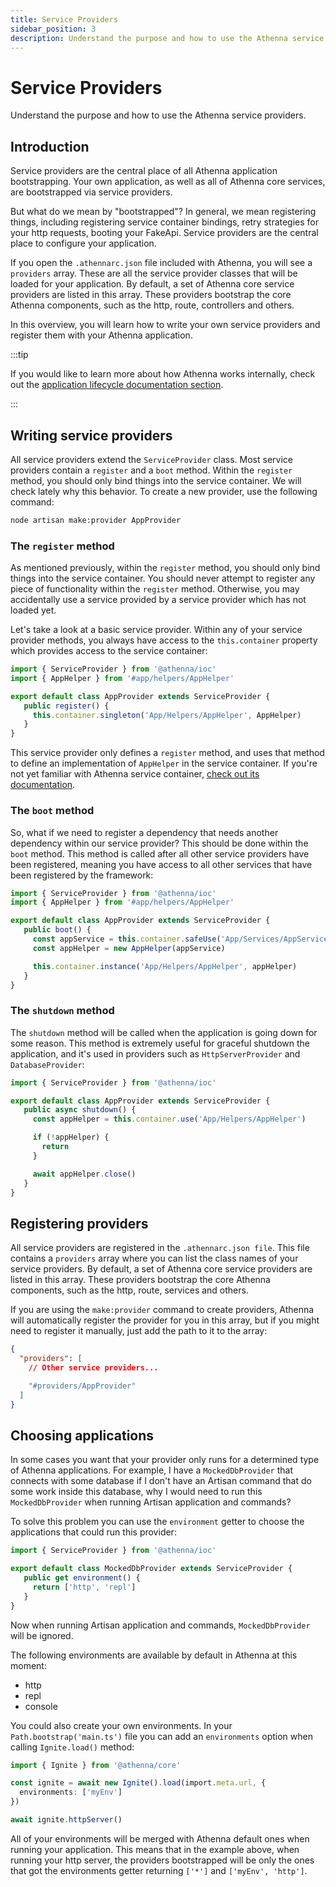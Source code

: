 ```yaml
---
title: Service Providers
sidebar_position: 3
description: Understand the purpose and how to use the Athenna service providers.
---
```


# Service Providers

Understand the purpose and how to use the Athenna service providers.

## Introduction

Service providers are the central place of all Athenna application bootstrapping.
Your own application, as well as all of Athenna core services, are bootstrapped
via service providers.

But what do we mean by "bootstrapped"? In general, we mean registering things,
including registering service container bindings, retry strategies for your http
requests, booting your FakeApi. Service providers are the central place to
configure your application.

If you open the `.athennarc.json` file included with Athenna, you will see a
`providers` array. These are all the service provider classes that will be
loaded for your application. By default, a set of Athenna core service
providers are listed in this array. These providers bootstrap the core
Athenna components, such as the http, route, controllers and others.

In this overview, you will learn how to write your own service providers and
register them with your Athenna application.

:::tip

If you would like to learn more about how Athenna works internally, check
out the [application lifecycle documentation section](/docs/architecture-concepts/application-lifecycle).

:::

## Writing service providers

All service providers extend the `ServiceProvider` class. Most service providers
contain a `register` and a `boot` method. Within the `register` method, you should
only bind things into the service container. We will check lately why this
behavior. To create a new provider, use the following command:

```bash
node artisan make:provider AppProvider
```

### The `register` method

As mentioned previously, within the `register` method, you should only bind
things into the service container. You should never attempt to register any
piece of functionality within the `register` method. Otherwise, you may
accidentally use a service provided by a service provider which has
not loaded yet.

Let's take a look at a basic service provider. Within any of your service
provider methods, you always have access to the `this.container` property
which provides access to the service container:

```typescript
import { ServiceProvider } from '@athenna/ioc'
import { AppHelper } from '#app/helpers/AppHelper'

export default class AppProvider extends ServiceProvider {
   public register() {
     this.container.singleton('App/Helpers/AppHelper', AppHelper)
   }
}
```

This service provider only defines a `register` method, and uses that method to
define an implementation of `AppHelper` in the service container. If you're
not yet familiar with Athenna service container, [check out its documentation](/docs/architecture-concepts/service-container).

### The `boot` method

So, what if we need to register a dependency that needs another dependency
within our service provider? This should be done within the `boot` method.
This method is called after all other service providers have been registered,
meaning you have access to all other services that have been registered by
the framework:

```typescript
import { ServiceProvider } from '@athenna/ioc'
import { AppHelper } from '#app/helpers/AppHelper'

export default class AppProvider extends ServiceProvider {
   public boot() {
     const appService = this.container.safeUse('App/Services/AppService')
     const appHelper = new AppHelper(appService)

     this.container.instance('App/Helpers/AppHelper', appHelper)
   }
}
```

### The `shutdown` method

The `shutdown` method will be called when the application is going down for
some reason. This method is extremely useful for graceful shutdown the
application, and it's used in providers such as `HttpServerProvider` and
`DatabaseProvider`:

```typescript
import { ServiceProvider } from '@athenna/ioc'

export default class AppProvider extends ServiceProvider {
   public async shutdown() {
     const appHelper = this.container.use('App/Helpers/AppHelper')

     if (!appHelper) {
       return
     }

     await appHelper.close()
   }
}
```

## Registering providers

All service providers are registered in the `.athennarc.json file`. This file
contains a `providers` array where you can list the class names of your service
providers. By default, a set of Athenna core service providers are listed in
this array. These providers bootstrap the core Athenna components, such as
the http, route, services and others.

If you are using the `make:provider` command to create providers, Athenna
will automatically register the provider for you in this array, but if you
might need to register it manually, just add the path to it to the array:

```json
{
  "providers": [
    // Other service providers...

    "#providers/AppProvider"
  ]
}
```

## Choosing applications

In some cases you want that your provider only runs for a determined type of
Athenna applications. For example, I have a `MockedDbProvider` that connects
with some database if I don't have an Artisan command that do some work
inside this database, why I would need to run this `MockedDbProvider` when
running Artisan application and commands?

To solve this problem you can use the `environment` getter to choose the
applications that could run this provider:

```typescript
import { ServiceProvider } from '@athenna/ioc'

export default class MockedDbProvider extends ServiceProvider {
   public get environment() {
     return ['http', 'repl']
   }
}
```

Now when running Artisan application and commands, `MockedDbProvider` will be
ignored.

The following environments are available by default in Athenna at this moment:

- http
- repl
- console

You could also create your own environments. In your `Path.bootstrap('main.ts')` file
you can add an `environments` option when calling `Ignite.load()` method:

```typescript
import { Ignite } from '@athenna/core'

const ignite = await new Ignite().load(import.meta.url, {
  environments: ['myEnv']
})

await ignite.httpServer()
```

All of your environments will be merged with Athenna default ones when running
your application. This means that in the example above, when running your
http server, the providers bootstrapped will be only the ones that got the
environments getter returning `['*']` and `['myEnv', 'http']`.
